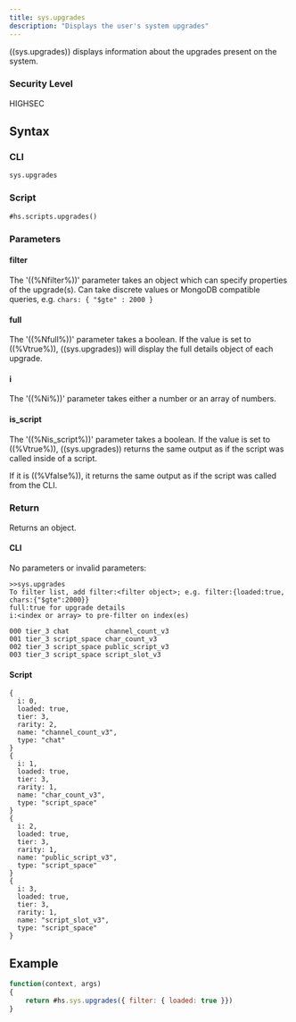 ```yaml
---
title: sys.upgrades
description: "Displays the user's system upgrades"
---
```


((sys.upgrades)) displays information about the upgrades present on the system.

### Security Level

HIGHSEC

## Syntax

### CLI

```
sys.upgrades
```

### Script

```
#hs.scripts.upgrades()
```

### Parameters

#### filter

The '((%Nfilter%))' parameter takes an object which can specify properties of the upgrade(s). Can take discrete values or MongoDB compatible queries, e.g. `chars: { "$gte" : 2000 }`

#### full

The '((%Nfull%))' parameter takes a boolean. If the value is set to ((%Vtrue%)), ((sys.upgrades)) will display the full details object of each upgrade.

#### i

The '((%Ni%))' parameter takes either a number or an array of numbers.

#### is_script

The '((%Nis_script%))' parameter takes a boolean. If the value is set to ((%Vtrue%)), ((sys.upgrades)) returns the same output as if the script was called inside of a script.

If it is ((%Vfalse%)), it returns the same output as if the script was called from the CLI.

### Return

Returns an object.

#### CLI

No parameters or invalid parameters:

```
>>sys.upgrades
To filter list, add filter:<filter object>; e.g. filter:{loaded:true, chars:{"$gte":2000}}
full:true for upgrade details
i:<index or array> to pre-filter on index(es)

000 tier_3 chat         channel_count_v3
001 tier_3 script_space char_count_v3
002 tier_3 script_space public_script_v3
003 tier_3 script_space script_slot_v3
```

#### Script

```
{
  i: 0,
  loaded: true,
  tier: 3,
  rarity: 2,
  name: "channel_count_v3",
  type: "chat"
}
{
  i: 1,
  loaded: true,
  tier: 3,
  rarity: 1,
  name: "char_count_v3",
  type: "script_space"
}
{
  i: 2,
  loaded: true,
  tier: 3,
  rarity: 1,
  name: "public_script_v3",
  type: "script_space"
}
{
  i: 3,
  loaded: true,
  tier: 3,
  rarity: 1,
  name: "script_slot_v3",
  type: "script_space"
}
```

## Example

```js
function(context, args)
{
	return #hs.sys.upgrades({ filter: { loaded: true }})
}
```
